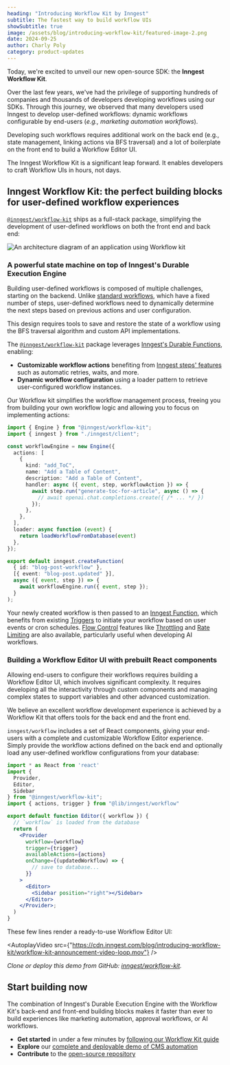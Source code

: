 ```yaml
---
heading: "Introducing Workflow Kit by Inngest"
subtitle: The fastest way to build workflow UIs
showSubtitle: true
image: /assets/blog/introducing-workflow-kit/featured-image-2.png
date: 2024-09-25
author: Charly Poly
category: product-updates
---
```


Today, we're excited to unveil our new open-source SDK: the **Inngest Workflow Kit**.

Over the last few years, we've had the privilege of supporting hundreds of companies and thousands of developers developing workflows using our SDKs. Through this journey, we observed that many developers used Inngest to develop user-defined workflows: dynamic workflows configurable by end-users (*e.g., marketing automation workflows*).

Developing such workflows requires additional work on the back end (e.g., state management, linking actions via BFS traversal) and a lot of boilerplate on the front end to build a Workflow Editor UI.

The Inngest Workflow Kit is a significant leap forward. It enables developers to craft Workflow UIs in hours, not days.

## Inngest Workflow Kit: the perfect building blocks for user-defined workflow experiences

[`@inngest/workflow-kit`](https://www.npmjs.com/package/@inngest/workflow-kit) ships as a full-stack package, simplifying the development of user-defined workflows on both the front end and back end:

![An architecture diagram of an application using Workflow kit](/assets/blog/introducing-workflow-kit/workflow-kit-architecture-dark.jpg)

### A powerful state machine on top of Inngest's Durable Execution Engine

Building user-defined workflows is composed of multiple challenges, starting on the backend.
Unlike [standard workflows](/docs/features/inngest-functions/steps-workflows?ref=blog-workflow-kit), which have a fixed number of steps, user-defined workflows need to dynamically determine the next steps based on previous actions and user configuration.

This design requires tools to save and restore the state of a workflow using the BFS traversal algorithm and custom API implementations.

The [`@inngest/workflow-kit`](https://www.npmjs.com/package/@inngest/workflow-kit) package leverages [Inngest's Durable Functions](/blog/durable-functions-a-visual-javascript-primer), enabling:

- **Customizable workflow actions** benefiting from [Inngest steps' features](/docs/guides/multi-step-functions?ref=blog-workflow-kit) such as automatic retries, waits, and more.
- **Dynamic workflow configuration** using a loader pattern to retrieve user-configured workflow instances.

Our Workflow kit simplifies the workflow management process, freeing you from building your own workflow logic and allowing you to focus on implementing actions:

```typescript
import { Engine } from "@inngest/workflow-kit";
import { inngest } from "./inngest/client";

const workflowEngine = new Engine({
  actions: [
    {
      kind: "add_ToC",
      name: "Add a Table of Content",
      description: "Add a Table of Content",
      handler: async ({ event, step, workflowAction }) => {
        await step.run("generate-toc-for-article", async () => {
          // await openai.chat.completions.create({ /* ... */ })
        });
      },
    },
  ],
  loader: async function (event) {
    return loadWorkflowFromDatabase(event)
  },
});

export default inngest.createFunction(
  { id: "blog-post-workflow" },
  [{ event: "blog-post.updated" }],
  async ({ event, step }) => {
    await workflowEngine.run({ event, step });
  }
);

```

Your newly created workflow is then passed to an [Inngest Function](/docs/features/inngest-functions?ref=blog-workflow-kit), which benefits from existing [Triggers](/docs/features/events-triggers?ref=blog-workflow-kit) to initiate your workflow based on user events or cron schedules. [Flow Control](/docs/guides/flow-control?ref=blog-workflow-kit) features like [Throttling](/docs/guides/throttling?ref=blog-workflow-kit) and [Rate Limiting](/docs/guides/rate-limiting?ref=blog-workflow-kit) are also available, particularly useful when developing AI workflows.

### Building a Workflow Editor UI with prebuilt React components

Allowing end-users to configure their workflows requires building a Workflow Editor UI, which involves significant complexity. It requires developing all the interactivity through custom components and managing complex states to support variables and other advanced customization.

We believe an excellent workflow development experience is achieved by a Workflow Kit that offers tools for the back end and the front end.

`inngest/workflow` includes a set of React components, giving your end-users with a complete and customizable Workflow Editor experience. Simply provide the workflow actions defined on the back end and optionally load any user-defined workflow configurations from your database:

```jsx
import * as React from 'react'
import {
  Provider,
  Editor,
  Sidebar
} from "@inngest/workflow-kit";
import { actions, trigger } from "@lib/inngest/workflow"

export default function Editor({ workflow }) {
  // `workflow` is loaded from the database
  return (
    <Provider
      workflow={workflow}
      trigger={trigger}
      availableActions={actions}
      onChange={(updatedWorkflow) => {
        // save to database...
      }}
    >
      <Editor>
        <Sidebar position="right"></Sidebar>
      </Editor>
    </Provider>;
  )
}
```

These few lines render a ready-to-use Workflow Editor UI:

<AutoplayVideo src={"https://cdn.inngest.com/blog/introducing-workflow-kit/workflow-kit-announcement-video-loop.mov"} />

*Clone or deploy this demo from GitHub: [inngest/workflow-kit](https://github.com/inngest/workflow-kit/tree/main/examples/nextjs-blog-cms#readme).*

## Start building now

The combination of Inngest's Durable Execution Engine with the Workflow Kit's back-end and front-end building blocks makes it faster than ever to build experiences like marketing automation, approval workflows, or AI workflows.

- **Get started** in under a few minutes by [following our Workflow Kit guide](/docs/guides/user-defined-workflows?ref=blog-workflow-kit)
- **Explore** our [complete and deployable demo of CMS automation](https://github.com/inngest/workflow-kit/tree/main/examples/nextjs-blog-cms#readme)
- **Contribute** to the [open-source repository](https://github.com/inngest/workflow-kit)


<div className="flex items-center justify-center my-5">
  <WorkflowKitProductOfTheDay />
</div>